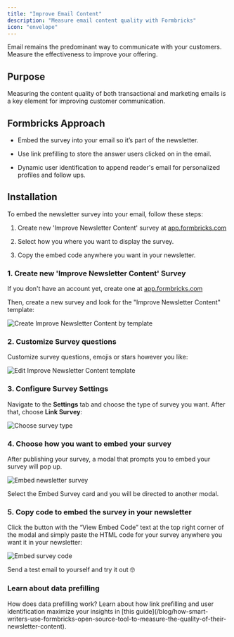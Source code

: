 ```yaml
---
title: "Improve Email Content"
description: "Measure email content quality with Formbricks"
icon: "envelope"
---
```



Email remains the predominant way to communicate with your customers. Measure the effectiveness to improve your offering.

## Purpose

Measuring the content quality of both transactional and marketing emails is a key element for improving customer communication.

## Formbricks Approach

* Embed the survey into your email so it’s part of the newsletter.

* Use link prefilling to store the answer users clicked on in the email.

* Dynamic user identification to append reader's email for personalized profiles and follow ups.

## Installation

To embed the newsletter survey into your email, follow these steps:

1. Create new 'Improve Newsletter Content' survey at [app.formbricks.com](https://app.formbricks.com/)

2. Select how you where you want to display the survey.

3. Copy the embed code anywhere you want in your newsletter.

### 1. Create new 'Improve Newsletter Content' Survey

If you don't have an account yet, create one at [app.formbricks.com](https://app.formbricks.com/auth/signup)

Then, create a new survey and look for the "Improve Newsletter Content" template:

![Create Improve Newsletter Content by template](/images/xm-and-surveys/xm/best-practices/improve-email-content/improve-newsletter-content-survey-location.webp)

### 2. Customize Survey questions

Customize survey questions, emojis or stars however you like:

![Edit Improve Newsletter Content template](/images/xm-and-surveys/xm/best-practices/improve-email-content/improve-newsletter-content-editor-formbricks.webp)

### 3. Configure Survey Settings

Navigate to the **Settings** tab and choose the type of survey you want. After that, choose **Link Survey**:

![Choose survey type](/images/xm-and-surveys/xm/best-practices/improve-email-content/choose-survey-type.webp)

### 4. Choose how you want to embed your survey

After publishing your survey, a modal that prompts you to embed your survey will pop up.

![Embed newsletter survey](/images/xm-and-surveys/xm/best-practices/improve-email-content/embed-survey-prompt.webp)

Select the Embed Survey card and you will be directed to another modal.

### 5. Copy code to embed the survey in your newsletter

Click the button with the “View Embed Code” text at the top right corner of the modal and simply paste the HTML code for your survey anywhere you want it in your newsletter:

![Embed survey code](/images/xm-and-surveys/xm/best-practices/improve-email-content/embed-survey-code-in-your-email.webp)

Send a test email to yourself and try it out 🤓

### Learn about data prefilling

<Note>
How does data prefilling work? Learn about how link prefilling and user identification maximize your insights in [this guide](/blog/how-smart-writers-use-formbricks-open-source-tool-to-measure-the-quality-of-their-newsletter-content).
</Note>